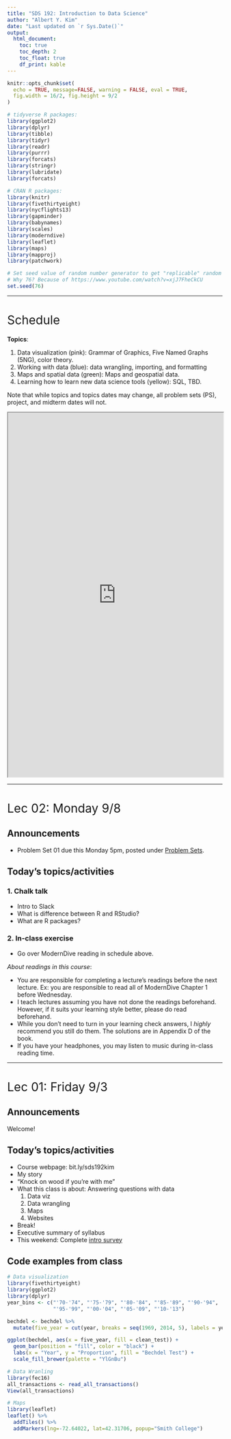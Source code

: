 ```yaml
---
title: "SDS 192: Introduction to Data Science"
author: "Albert Y. Kim"
date: "Last updated on `r Sys.Date()`"
output:
  html_document:
    toc: true
    toc_depth: 2
    toc_float: true
    df_print: kable
---
```


<style>
h1{font-weight: 400;}
</style>

```r
knitr::opts_chunk$set(
  echo = TRUE, message=FALSE, warning = FALSE, eval = TRUE, 
  fig.width = 16/2, fig.height = 9/2
)

# tidyverse R packages:
library(ggplot2)
library(dplyr)
library(tibble)
library(tidyr)
library(readr)
library(purrr)
library(forcats)
library(stringr)
library(lubridate)
library(forcats)

# CRAN R packages:
library(knitr)
library(fivethirtyeight)
library(nycflights13)
library(gapminder)
library(babynames)
library(scales)
library(moderndive)
library(leaflet)
library(maps)
library(mapproj)
library(patchwork)

# Set seed value of random number generator to get "replicable" random numbers.
# Why 76? Because of https://www.youtube.com/watch?v=xjJ7FheCkCU
set.seed(76)
```

<style>
h1{font-weight: 400;}
</style>

***

# Schedule 

**Topics**:

1. Data visualization (pink): Grammar of Graphics, Five Named Graphs (5NG), color theory.
1. Working with data (blue): data wrangling, importing, and formatting
1. Maps and spatial data (green): Maps and geospatial data.
1. Learning how to learn new data science tools (yellow): SQL, TBD.

Note that while topics and topics dates may change, all problem sets (PS), project, and midterm dates will not. 


<iframe src="https://docs.google.com/spreadsheets/d/e/2PACX-1vRvggFhESyu_EFxrcFQXsZtdaQqaqcQ6kgWg173WTkTeWV67RWiZ01G8jhJsQ2b5VUVCJqQ8xo6COWM/pubhtml?gid=833934180&amp;single=true&amp;widget=true&amp;headers=false" width="100%" height="850"></iframe>

<!--
{target="_blank"}
-->



***


<!--
# Lec 37: Wed 12/11 {#Lec37}

## Announcements

* SDS Major Fatima Keita is interested in organizing a group for students of color within SDS. She has also put together a [survey](https://www.surveymonkey.com/r/2YZ785Y){target="_blank"} to gather students of color's experiences within SDS courses and the program more generally. The idea is that these experiences would then be anonymously shared with the SDS faculty in hope that we can work to improve inclusivity within the program and curriculum.  
* Comment about ModernDive:
    + Always free, always available at [ModernDive.com](https://moderndive.com/)
    + Thank you for your role in making it happen!
* Thank you to the Spinelli Center tutors Tina, Elaona, Jordan, and Maggie!
* Please fill out teaching evaluations during the break!

## Reading and exam week

* Office hours: By appointment at [bit.ly/meet_with_albert](https://calendar.google.com/calendar/selfsched?sstoken=UVBidEVzZlJ3a2dYfGRlZmF1bHR8NmExNDk4OGM5ZWZiYWNmOWYxYWRkZDM0NmU3ZGRmMzE){target="_blank"} on Fri 12/13, Tue 12/17, and Wed 12/18
* Spinelli center tutoring: Alas, no tutoring during reading and finals week.
* Slack: I'll be checking it periodically. Also, I'm busy on from Thu 12/19 5pm to Friday 12/20 afternoon, so you might not get a response in time if you message me then.


## Today's Topics/Activities

* Work on Final Project



***



# Lec 36: Mon 12/9 {#Lec36}

## Announcements

* MP3 update
* All details for final project posted. Due Friday 12/20 at noon.

## Today's Topics/Activities

* Work on Final Project



***



# Lec 35: Fri 12/6 {#Lec35}

## Announcements

* Please fill out this feedback [Google Form](https://docs.google.com/forms/d/e/1FAIpQLSfHOQeDiWv41Ps1Yin7r1mZaCMou23_hixa9DljmTih9lDrow/viewform){target="_blank"} about PS07 GitHub.
* By Monday: I will post
    + Precise grading rubric for final project
    + Submission method for final project
    + Exit survey Google form link
    + MP3 feedback (hopefully)


## Today's Topics/Activities

**Tip for final project**:  Install the `janitor` package and then run the following code.

```r
library(tidyverse)
library(janitor)

# Say we have a data frame with really messy names:
data_frame_ugly <- tibble(
  `asdf ?!? qwerty%` = c(1, 2),
  variable.name = c(2,1)
)
data_frame_ugly

# You can clean them very easily using the clean_names() function from the 
# janitor package!
data_frame_clean <- data_frame_ugly %>% 
  clean_names()
data_frame_clean
```



***



# Lec 34: Wed 12/4 {#Lec34}

## Announcements

* If you haven't already, download and install [MySQL Workbench](https://dev.mysql.com/downloads/workbench/){target="_blank"}
* If you need a Final Project Group, Slack DM me with your Section number.
* PS07 due on Friday. Start today! Also, I added a [hint](PS.html#PS07hint). 
* No office hours on Friday morning: the SDS faculty have a curriculum meeting.

## Today's Topics/Activities

<center>
![](static/images/SQL.jpg){ width=300px }
</center>
<br>

* **If you remember only one important fact from today's lecture, remember this**:
    + If you know the `dplyr` package for data wrangling, you can get started with the SQL relational database management language in a day.
    + **Why?** Because they are both based on the same theoretical underpinning: [Database normalization](https://en.wikipedia.org/wiki/Database_normalization){target="_blank"} (1970).  
    Thus you can [transfer](https://en.wikipedia.org/wiki/Transfer_of_learning){target="_blank"} your _previous_ learnings to learn these _new_ tools.
* **Similarly**:
    + If you know the `ggplot2` package for data visualization, you can get started with data visualization platforms like [Tableau](https://www.tableau.com/){target="_blank"} and [plotly](https://plot.ly/){target="_blank"} in a day. 
    + **Why?** Because they are both based on the same theoretical underpinning: [The Grammar of Graphics](https://www.springer.com/us/book/9780387245447){target="_blank"} (2005).  
    Thus you can [transfer](https://en.wikipedia.org/wiki/Transfer_of_learning){target="_blank"} your _previous_ learnings to learn these _new_ tools.

### 1. Chalk Talk

* What SQL is about.
* 3 ways to access SQL.
* Some key SQL language *syntax*: set of rules that defines the combinations of symbols that are considered to be a correctly structured document or fragment in that language.

### 2. In-class exercise

**Goal**: Perform 2-3 SQL queries to convince yourself that "if you know `dplyr`, you can get started with SQL in a day." You'll be using databases on the `scidb.smith.edu` database created by our very own Prof. Ben Baumer!

* Install and open [MySQLWorkbench](https://dev.mysql.com/downloads/workbench/){target="_blank"}; this whole process takes about 10 minutes and necessitates creating an account with Oracle.
* Close the "Welcome to MySQL Workbench" message
* Click the plus sign next to "MySQL Connections" to add a connection to a SQL database.
* Setup a new connection" as shown in Slide 13/16 of this [slide deck](https://beanumber.github.io/sds192/lectures/29-sql.html#16).
* Click the resulting "scidb" box and input the password shown on Slide 13. Click "Continue Anyway"
* Copy and paste the code below into the Query window
* Run the 10 individual code segments delineated by `/*SQL comments*/` one at a time by highlighting them and clicking the "lightning" button.

<script src="https://gist.github.com/rudeboybert/35098400f4f36c36fc5d0e96cb40786d.js"></script>

If you want to learn more, check out SDS Prof. Ben Baumer's notes [here](https://beanumber.github.io/sds192/schedule.html#lam_2:_database_querying){target="_blank"}. In particular the SQL queries used inside the `RMySQL::dbGetQuery()`, which is an interface function to run SQL commands directly from R. 



***



# Lec 33: Mon 11/25 {#Lec33}

## Announcements

* I sent an email on Saturday inviting you to the [Fall 2019 SDS192 Intro to Data Science
](https://github.com/192-2019-09-Fall){target="_blank"} GitHub Classroom Organization. Please accept this invitation.
* MP2 scores to be posted by Monday after break.
* PS07 posted, due Friday 12/6 (after break). Notes:
    + **Start this problem set early!**
    + **I will not answer your questions until you've been to the Spinelli Center Sun-Thurs 7-9pm tutoring hours first.**
* Final project [assigned](projects.html#Final)


## Today's topics/activities

### 1. Chalk talk

* Go over Midterm II
* Enjoy the break!



***



# Lec 32: Fri 11/22 {#Lec32}

## Announcements

* Coding style
    + Check out the [`tidyverse` style guide](https://style.tidyverse.org/){target="_blank"}. First quote: _Good coding style is like correct punctuation: you can manage without it, butitsuremakesthingseasiertoread._
    + Why is it important to write clean code, that is well documented, and actually works? To be mindful of the work you create for your [most important collaborator](https://rmhogervorst.nl/cleancode/blog/2016/05/26/content/post/2016-05-26-your-most-valuable-collaborator-future-you/){target="_blank"}.
* Say you're excited about a new battery-powered [leaf blower](https://egopowerplus.com/blower-580cfm/){target="_blank"} you just bought. 
    + What is a [quickstart guide](https://en.wikipedia.org/wiki/Quickstart_guide){target="_blank"} vs 
    + The regular instruction manual?
* Do before chalk talk
    + Login to GitHub
    + Open the GitHub repo for the [`fivethirtyeight`](https://github.com/rudeboybert/fivethirtyeight){target="_blank"} R package


## Today's topics/activities

### 1. Chalk talk

GitHub: Theory and terminology

* What is git?
* What is GitHub?
* Terminology: Repo, clone, pull, commit/push, local vs remote
* Important files in any repo: `README.md`, `.gitigore`, and if an RStudio Project `.Rproj`
* Collaboration tools: Issues, pull requests 

### 2. In-class exercise

Accept the following [GitHub classroom assignment](https://classroom.github.com/a/sgKoAnsq){target="_blank"}



***



# Lec 31: Wed 11/20 {#Lec31}

## Announcements

* MP2 update

## Today's topics/activities

### 1. Chalk talk

* Yingke's observation about "tidy" data using the example from the [Wide and narrow data](https://en.wikipedia.org/wiki/Wide_and_narrow_data){target="_blank"} Wikipedia page: the "narrow" data example is not a good example of "tidy" data because the Value variable does not have consistent units (years, lbs/kg, m/feet)


### 2. In-class exercise

1. Sec01: Visit from Smith GIS Lab at 11:30am. Slides on how to find [spatial data](https://docs.google.com/presentation/d/18aJLmC1Quv-VCTVc8htQjcH6R3psyMKKOmSpxQea4Ew/edit?ts=5dd56f96#slide=id.g28549d7dc2_0_24){target="_blank"}
1. Sec02: Get a version of your R Markdown Website deployed on Netlify



***



# Lec 30: Mon 11/18 {#Lec30}

## Announcements

* MP3 due on Friday at ~~5pm~~ 9pm
* Updates: MP2 feedback and Midterm II
* DataCamp article:
    + Quiz
    + Brief demo of DataCamp based on the course ["Modeling with Data in the Tidyverse"](https://www.datacamp.com/courses/modeling-with-data-in-the-tidyverse){target="_blank"}: Video lectures + coding
    + List of [courses](https://www.datacamp.com/courses/){target="_blank"} available
    + Ethics discussion, followed by sharing your (anonymous) opinions via [Google Form](https://docs.google.com/forms/d/e/1FAIpQLSfnVDe8p2bHgAqROGP4zb304fZWP9kkwrif6Jn4SzsxCl5KGQ/viewform){target="_blank"}


## Today's topics/activities

### 1. Chalk talk

You'll be submitting your final project using [R Markdown Websites](https://rmarkdown.rstudio.com/lesson-13.html){target="_blank"} and if your project has no sensitive data, publishing it on the web as well. Background: 

* Inputs: `.Rmd` and `_site.yml` files
* Output: webpage in `docs/` folder, in particular the `index.html` mainpage
* "Deploying" your webpage: Many ways


### 2. In-class exercise

Today you'll be building your own R Markdown Website, which is the technology I use for this 192 webpage. Then you'll be deploying it to the web using [Netlify drop](https://app.netlify.com/drop){target="_blank"}.

<center>
<iframe width="560" height="315" src="https://www.youtube.com/embed/-LRlQ_jaLAU" frameborder="0" allow="accelerometer; autoplay; encrypted-media; gyroscope; picture-in-picture" allowfullscreen></iframe>
</center>
</br>

1. Setup the RStudio Project for an example R Markdown Website
    + Download the RStudio Project <a href="static/example_webpage.zip" download>`example_webpage.zip`</a>
    + Move `example_webpage.zip` to where you keep your 192 work, then unzip it to open the RStudio Project folder
    + Click on the `example_webpage.Rproj` RStudio Project file to open RStudio in "Project Mode". **You must do this.**
1. Create an account on netlify.com using your GitHub account
    + Log into [GitHub](https://github.com/){target="_blank"} first
    + Sign into [Netlify](https://app.netlify.com/){target="_blank"} using your GitHub account
1. Change and build your website locally (on your computer)
    + In `index.Rmd` change the `author` from `"Albert Y. Kim"` to you and change the `title`
    + Build your R Markdown Website by going to the "Build" panel of RStudio -> Clicking "Build Website".  
    You can also use the keyboard shortcuts:
        * macOS: Command+Shift+B
        * windows: Control+Shift+B
    + Inspect your webpage in your browser
1. Deploy your R Markdown Website
    + Go to [Netlify Drop](https://app.netlify.com/drop){target="_blank"}
    + Drag-and-drop the `docs/` folder output in your `example_webpage` RStudio Project folder.
    + If you want to rename your webpage's URL rather than use the default one you've been assigned: Click on "Domain settings" -> Click on the "..." next to your default site name -> Click on "Edit site name" -> Rename your site




***



# Lec 29: Fri 11/15 {#Lec29}

## Announcements

* Sit next to your MP3 partner
* Guest lecturer: Prof. Ben Baumer

### Mega Announcement

Recently, the Five Colleges (with Smith as the lead institution) received a three-year grant from the NSF (totaling $1.2 million) for workforce development in data science. Most of that money will go to students, who will work on real-world data science projects sponsored by local community-based organizations. The Jandon Center for Community Engagement will be integrated into the project to bind all parties together. 

We are looking for students to join the first cohort. Smith students can earn up to $2500 per semester, which is approximately 60% more than you would make in any other campus job. The minimum requirements for data science students are:

* Has taken at least one course in computer programming
* Has taken at least one course in statistics
* Has taken at least one additional course in data science, data analysis, etc.
* Is a sophomore or junior
* Ability to commit to 8-10 hours per week through the spring semester

Unfortunately, only US citizens or permanent residents are eligible for funding from the NSF. It is possible that international students could be funded through a different mechanism, but there are no such alternative funding sources in place at present. 

The application is [here](https://dsc-wav.github.io/www/students.html){target="_blank"}, please APPLY NOW!! Please contact Ben Baumer if you have more questions.


## Today's topics/activities

### 1. In-class exercise

* Work on MP3



***



# Lec 28: Wed 11/13 {#Lec28}

## Announcements

* Office hours today ~~3-4:30pm~~ 3-4pm
* This Friday the 15th: I'm out of town
    + No office hours on 9-10:30am
    + Guest lecturer: Prof. Ben Baumer
    + I will post PS06 solutions no later than Friday 5pm
* MP3 examples and rubric posted
* Members of the [Smith College Spatial Analysis Lab](http://www.science.smith.edu/sal/){target="_blank"} will be making a brief presentation next week:
    + Sec01 AM: Wed 11/20 at 11:30am
    + Sec02 PM: Mon 11/18 at beginning of lecture
* Check out the Jill Ker Conway Innovation & Entrepreneurship Center's feature on [SDS student Rachel Laflamme](https://conway-connect.com/innovation-news/2019/10/31/datascienceatvaliantlabs){target="_blank"}. In particular the quotes from the final paragraph:

> Rachel indicated that being surrounded by "so many really intimidating Smithies" in classes, students who she believed were much smarter than she, caused her to question whether she should even pursue a career as a statistical and data scientist. Needless to say, those of us in attendance during her presentation - one delivered by a knowledgeable, talented and confident Smithie - were surprised by her revelation...
> 
> Asked about her most important take-away from the summer, Rachel thoughtfully replied:  
> **"I learned that you have to understand your value and that you have a right to be compensated for the value that you bring. It’s a bold thing to fight for what you know you’re worth."**

### Mega Announcement

SDS and GOV are hiring for a new joint position! The search committee would like your feedback which they take *very* seriously.

1. **Tea Times**: They are looking for students who would like to have tea with the candidates on 11/19, 11/21, and 11/22 at 3:30-4:30pm in Bass 418. Sign up [here](https://docs.google.com/spreadsheets/d/15TLrH4DUtDU4M7-yJQ9uKG2oVvERnLBvShw8sABWDwY/edit#gid=0){target="_blank"}. 
1. **Teaching demos**: Please bring your laptop! We need students here since this is a teaching demonstration!
    + Ju Yeon (Julia) Park (University of Pittsburgh - Postdoc)  
    Tue 11/19, 5-6pm, Sabin-Reed 301.
    + Scott LaCombe (University of Iowa - Doctoral Student)  
    Thu 11/21, 5-6pm, Sabin-Reed 301.
    + Stan Oklobdzija (Claremont McKenna College - Postdoc)  
    Fri 11/22, 5-6pm, Sabin-Reed 301.     
1. **Research Talks**: A limited number of lunches will be available (first come, first served) at the lunchtime research talks.  This is a chance for you to see how scholars present their work to other scholars.  The talks will be aimed for the professors in the audience. Students are very welcome to attend, though we invite students to observe but not ask questions.
    + Ju Yeon (Julia) Park (University of Pittsburgh - Postdoc)  
    Tue 11/19, 12:15-1:15pm, Campus Center 103/104  
    Title:  *When Do Politicians Grandstand? Measuring Message Politics in Committee Hearings*
    + Scott LaCombe (University of Iowa-Doctoral Student)  
    Thu 11/21, 12:15-1:15pm, Campus Center 103/104  
    Title: *Institutional Design and Policy Responsiveness in US States*
    + Stan Oklobdzija (Claremont McKenna College - Postdoc)  
    Fri 11/22, 12:15-1:15pm, McConnell B15  
    Title: *Dark Money and Political Parties After Citizens United*

## Today's topics/activities

### 1. Chalk talk

* Choropleth maps. In particular, how you set the *bins* corresponding to the color gradient can affect how your map looks. As indicated [here](https://gisgeography.com/choropleth-maps-data-classification/){target="_blank"}, there are two approaches:
    + Equally sized interval bins
    + Quantile based bins
* [Application Programmer Interfaces](https://en.wikipedia.org/wiki/Application_programming_interface){target="_blank"}


### 2. In-class exercise

* `tidycensus` package



***




# Lec 27: Mon 11/11 {#Lec27}

## Announcements

* I filled out a rough schedule of topics for the rest of the semester in the spreadsheet above.
* Data Research and Statistics Counselor from Spinelli Center Osman Keshawarz. You can book office hours [here](https://www.smith.edu/qlc/tutoring.html?colDataCnslr=open#PanelDataCnslr){target="_blank"}.
* PS06 posted: Two components
    + R component due on Friday 11/15 10:45am: Straightforward and serves as practice for MP3.
    + Ethics reading quiz in-class on Monday 11/18. This is to ensure you are prepared for an in-class discussion. What do we do when "bad" people make "good" technology?
* MP3 details posted.


## Today's topics/activities

### 1. Chalk talk

1. Absolute vs relative filepaths
1. Converting data in R into `sf` objects. We can then do both
    + Data wrangling using `dplyr` on them
    + Plot them in `ggplot2` using `geom_sf()` layers
1. Centroids: [Geographic](https://en.wikipedia.org/wiki/Geographic_center_of_the_contiguous_United_States){target="_blank"} and [population](https://en.wikipedia.org/wiki/Mean_center_of_the_United_States_population){target="_blank"} weighted. Not coincidentally, check out where FedEx and UPS main airport hubs are [located](https://www.google.com/maps/dir/UPS+Worldport,+Grade+Lane,+Louisville,+KY/FedEx+World+Hub,+2903+Sprankel+Ave,+Memphis,+TN+38118/@36.6002171,-90.0693041,7z/data=!3m1!4b1!4m14!4m13!1m5!1m1!1s0x88690c2c6dc6fe95:0xae70a6ac610364fe!2m2!1d-85.7307215!2d38.1657255!1m5!1m1!1s0x887f87b59bc63573:0x37d7df503bee2e8f!2m2!1d-89.9608239!2d35.0674784!3e0){target="_blank"}.


### 2. In-class exercise

While you are free to work in any order you like, I suggest you:

1. Go thru the `examples.Rmd` file in the `MP3` RStudio Project (be sure to be working in RStudio Project mode):
    * Section 1: Interactive maps using leaflet
    * Section 2: Convert data frames into `sf` objects
    * Section 3: Loading shapefiles into R
    * Section 4: (We'll do this on Wednesday) Choropleth maps using census data.
1. Work on PS06. This is direct practice for MP3.
1. Then start on MP3.


### 3. Tweet of the day

We're at the cutting edge of map technology in R!

<blockquote class="twitter-tweet"><p lang="en" dir="ltr">Slides for my talk at <a href="https://twitter.com/hashtag/rstatdc?src=hash&amp;ref_src=twsrc%5Etfw">#rstatdc</a> can be found at <a href="https://t.co/GB58zIy3ND">https://t.co/GB58zIy3ND</a>! My talk was based off of questions I get all the time at the R Spatial Workshop at <a href="https://twitter.com/GeoDaCenter?ref_src=twsrc%5Etfw">@GeoDaCenter</a>: <br><br>1) How to get started with spatial analysis?<br>2) What tools to use?<br>3) What can you do in <a href="https://twitter.com/hashtag/rstats?src=hash&amp;ref_src=twsrc%5Etfw">#rstats</a>? <a href="https://t.co/qzEKO0T8Y4">pic.twitter.com/qzEKO0T8Y4</a></p>&mdash; Angela Li (@CivicAngela) <a href="https://twitter.com/CivicAngela/status/1193218533783568385?ref_src=twsrc%5Etfw">November 9, 2019</a></blockquote> <script async src="https://platform.twitter.com/widgets.js" charset="utf-8"></script>








***



# Lec 26: Fri 11/8 {#Lec26}

## Announcements

* MP3: Maps!
    + Groups posted on Slack in `#MP3` channel. 
    + You will be making one interactive and one static map. More details on Monday.



## Today's topics/activities

### 1. Chalk talk

* Reading of "On Exactitude in Science" by Borges.
* Slides on [GIS](https://beanumber.github.io/sds192/lectures/24-shapefiles.html#17){target="_blank"}
* London underground maps. Compare them. As stated in this [article](https://www.theverge.com/2015/11/11/9712376/london-walk-tube-underground-map){target="_blank"}, the transit map sacrifices accuracy for clarity.
    + The map of stations as they truly exist: 
    ![](static/images/underground_real_map.png){ width=700px }
    + The transit map inside the stations and trains. All lines are either straight or at 45 degrees and futhermore the geographic space is distorted. 
    ![](static/images/underground_transit_map.gif){ width=700px }
    

### 2. In-class exercise

Two chief tools we'll be using.

* [`leaflet` package](https://rstudio.github.io/leaflet/){target="_blank"} for interactive maps
* `sf` package for static maps in `ggplot2` and loading shapefiles. See [Spatial Data Science](https://keen-swartz-3146c4.netlify.com/){target="_blank"}.

**Note**: the code that was posted here has now been moved to the `example.Rmd` file in the `MP3` RStudio Project folder. 



***



# Lec 25: Wed 11/6 {#Lec25}

## Announcements

* Office hours today are ~~3-4:30pm~~ 3-4pm
* Install and then load the `tidyverse` package: An *umbrella* package that installs/loads many useful packages for data science all at once!
    + See [tidyverse.org](https://www.tidyverse.org/){target="_blank"} for more info.
    + In other words, from now on:  
    ```r
    # Don't do all this
    library(ggplot2)
    library(dplyr)
    library(readr)
    library(tidyr)
    library(stringr)
    library(tibble)
    library(forcats)
    library(purrr)
    
    # Do this
    library(tidyverse)
    ```
* Smithies in SDS "Data Science Day" this Saturday in the Campus Center featuring:
    + RStudio tidyverse developer advocate [Mara Averick](https://twitter.com/dataandme){target="_blank"}
    + BaseballCloud data scientist and UMass MBA/MS in Sports Management student [Christien Wright](https://twitter.com/cfl1ght){target="_blank"}

<center>
![](static/images/announcements/DSD.png){ width=750px }
</center>
<br>


## Today's topics/activities

### 1. Chalk talk

* Go over Midterm II practice exam solutions. Practice exam is posted on Slack under `#general_announcements`.




***



# Lec 24: Mon 11/4 {#Lec24}

## Announcements

* Midterm II this weekend.
* Coming on Wednesday. Organizers have:
    + Stated "This space is not for debate between speakers and audience. It is for speakers to be heard and listened to."
    + Asked that you wear black in solidarity.

<center>
![](static/images/announcements/exposing_the_truth.png){ width=450px }
</center>
<br>

## Today's topics/activities

### 1. Chalk talk

* Fact that will  about MP2 data.
* Midterm II discussion. See [midterms](midterms.html#midtermII) page.

### 2. In-class exercise

* Practice midterm posted on Slack; we'll go over solutions on Wednesday.



***



# Lec 23: Fri 11/1 {#Lec23}

## Announcements

## Today's topics/activities

### 1. In-class exercise

* Work on MP2



***



# Lec 22: Wed 10/30 {#Lec22}

## Announcements

* If you would like to give mid-semester feedback on how this course is going so far, you can leave feedback (either anonymously or not) via the Google Forms linke posted in the `#general_announcements` channel in Slack. The form will be open until Friday Nov 1st at 5pm.
* Smithies in SDS FaculTEA on Friday 4pm in CC 103/104 with Albert Y. Kim, Ben Baumer, David Rockoff, Katherine Halvorsen, Miles Ott, and Randi Garcia.

<center>
![](static/images/announcements/SSDS_faculTEA.png){ width=750px }
</center>
<br>

## Today's topics/activities

### 1. Chalk talk

* Strategies for writing reports.

### 2. In-class exercise

Work on MP2!



***





# Lec 21: Mon 10/28 {#Lec21}

## Announcements

* Sit next to your MP2 partner today
* Look at some posts in `#random` channel
* Lecture policy reminder
* Added "Tips & Tricks" tab to menu bar of course webpage
* Reminder: joint SDS/PSY faculty member Randi Garci will be Honored with [Sherrerd Prize teaching award](https://www.smith.edu/news/sherrerd-2019-oct){target="_blank"} today 4:30pm in Campus Center Carroll Room. Please attend!
* Biennial (every two years) graduate school panel and discussion on MVP's.

<center>
![](static/images/announcements/2019_grad_school_panel.png){ width=750px }
</center>
<br>



## Today's topics/activities

### 1. Chalk talk

Solutions to PS05 Q1.c). What happened to the average age above 60? The hint given on Slack was to look at the `ggplot2` cheatsheet -> 2nd page -> Bottom right corner -> "Zooming"

* `ylim(a, b)` sets the limit on the y-axis to be between `a` to `b` and "clips" (throws out) any points outside this interval
* `coord_cartesian(ylim=c(a, b))` zooms in on the the y-axis to be between `a` to `b` but does not "clip" (throw out) the points outside this interval

For example, consider the following regression line: 

```r
library(ggplot2)
library(dplyr)

example <- tibble(
  x = c(1, 2, 3, 4, 5),
  y = c(1, 1, 1, 1, 5)
)

ggplot(example, aes(x = x, y = y)) +
  geom_point() +
  geom_smooth(method = "lm", se = FALSE)
```

Let's set the y-axis limit to be between 0 and 3. Using `ylim(0, 3)` clips out the point `(5, 5)` and thus the regression line is flat:

```r
ggplot(example, aes(x = x, y = y)) +
  geom_point() +
  geom_smooth(method = "lm", se = FALSE) +
  ylim(0, 3)
```

However, using `coord_cartesian(ylim = c(0, 3))` merely zooms in on this part of the y-axis without clipping the point `(5, 5)` and thus the regression line is the original one: 

```r
ggplot(example, aes(x = x, y = y)) +
  geom_point() +
  geom_smooth(method = "lm", se = FALSE) +
  coord_cartesian(ylim = c(0, 3))
```

### 2. In-class exercise

Work on MP2!



***




# Lec 20: Fri 10/25 {#Lec20}

## Announcements

* Open floor to share thoughts/feeling about President McCartney's email.
* MP1 grading update



## Today's topics/activities

### 1. Chalk talk

* Recap of Lec19: In-class exercise, computing available seat miles. Note solution is in ModernDive Appendix D -> Learning Check 3.20.
    1. Order of arithmetic matters!
    1. Difference between `inner_join()` and `left_join()`
* Importing spreadsheet data into R. Either Excel files or `.csv` Comma-Separated Values files. See image of example `.csv` file below.
* "Tidy" data format, in other words, [long/tall/narrow format](https://en.wikipedia.org/wiki/Wide_and_narrow_data){target="_blank"}. This is as opposed to wide format. 

<center>
![](static/images/CSV.png){ width=500px }
</center>
<br>



### 2. In-class exercise

* Go over ModernDive 4.1 - 4.2



***



# Lec 19: Wed 10/23 {#Lec19}

## Announcements

* Sit next to your MP2 partner for today's in-class exercise
* Are you interested in Majoring in SDS? Check out our presentation of the major tomorrow!

<center>
![](static/images/announcements/SDS_major.png){ width=750px }
</center>
<br>

## Today's topics/activities

### 1. Chalk talk

Recap of Lec18: Click on tweet below to see all 6 different types of joins:

<blockquote class="twitter-tweet"><p lang="en" dir="ltr">I created a cheat sheet of <a href="https://twitter.com/hashtag/dplyr?src=hash&amp;ref_src=twsrc%5Etfw">#dplyr</a>&#39;s join functions, inspired by this: <a href="http://t.co/40wMQDP0J4">http://t.co/40wMQDP0J4</a> <a href="https://twitter.com/hashtag/rstats?src=hash&amp;ref_src=twsrc%5Etfw">#rstats</a> <a href="http://t.co/P4XOLs5ov3">pic.twitter.com/P4XOLs5ov3</a></p>&mdash; Hiroaki Yutani (@yutannihilation) <a href="https://twitter.com/yutannihilation/status/551572539697143808?ref_src=twsrc%5Etfw">January 4, 2015</a></blockquote> <script async src="https://platform.twitter.com/widgets.js" charset="utf-8"></script>

Copy this to your `classnotes.Rmd`

<script src="https://gist.github.com/rudeboybert/968dbf26d5f9407703ae7b24d217af67.js"></script>


### 2. In-class exercise

Complete ModernDive Learning Check 3.20: Using data in `nycflights13` package, compute available seat miles:

<center>
![](static/images/ASM.png){ width=750px }
</center>
<br>



***



# Lec 18: Mon 10/21 {#Lec18}

## Announcements

* MP2 rubric posted
* Posting in `#maps` channel on Slack
* For Wednesday's lecture sit next to your MP2 partner. We'll be doing an in-class data-wrangling exercise


## Today's topics/activities

### 1. Chalk talk

* Go over [PS04 solutions](PS.html#PS04_solutions)
* Recap of Lec17: How to `arrange()` by more than one variable
* Last major set of verbs: `_join()` data frames, `select()`, and `rename()` variables

### 2. In-class exercise

* Go over ModernDive 3.7, 3.8.1 - 3.8.2.



***



# Lec 17: Fri 10/18 {#Lec17}

## Announcements

* PS05 posted: Due in one week.
* [Mini-Project 2](projects.html#MP2) posted: Due in two weeks.
* SDS talk on Monday at 5pm by Yeshimabeith Milner, founder of [Data for Black Lives](http://d4bl.org/){target="_blank"}. Shout out to Smithie [Laneé Jung](https://twitter.com/laneejung){target="_blank"} for her important role in making this happen.

<center>
![](static/images/announcements/Milner_wide.png){ width=750px }
</center>
<br>


## Today's topics/activities

### 1. Chalk talk

* Recap of Lec16:
    + Go over diagram of `group_by() %>% summarize()`
    + Difference between `sum()` and `n()` summary functions.
* `mutate()` new columns/variables and `arrange()` i.e. sort rows

### 2. In-class exercise

* Go over ModernDive 3.5 - 3.6



***



# Lec 16: Wed 10/16 {#Lec16}

## Announcements

* Slack: Post on `#random` 

## Today's topics/activities

### 1. Chalk talk

* Recap of Lec14
* `summarize()` rows and `group_by() %>% summarize()`

### 2. In-class exercise

* Keyboard shortcut in RStudio
* Go over ModernDive 3.3 - 3.4



***



# Lec 15: Fri 10/11 {#Lec15}

## Announcements

* PS04 posted
* MP1: Due at 5pm on Friday.
    1. Files on Moodle
    1. Peer evaluation Google Form
    1. Group leader only: PDF of reflection piece on Moodle


## Today's topics/activities

### 1. In-class exercise

* Put finishing touches on MP1
* Do readings from Lec14 on Wed 10/9: ModernDive 3 - 3.2
* Start PS04 after you've done ModernDive readings


***



# Lec 14: Wed 10/9 {#Lec14}

## Announcements

*


## Today's topics/activities

### 1. Chalk talk

* Intro to data wrangling
* Pipe operator `%>%`
* `filter()` rows that meet a certain criteria

Example:

<script src="https://gist.github.com/rudeboybert/ebf39a24a03216be55cb20d9c475f57d.js"></script>



### 2. In-class exercise

* Go over ModernDive 3 - 3.2



***



# Lec 13: Mon 10/7 {#Lec13}

## Announcements

* No talking about midterm until Wednesday's lecture please.
* Sit next to your MP1 partner for today's lecture.
* If you're curious about my experiences in grad school, working at Google, switching to academia, and advice for aspiring data scientists, check out my appearance on episode #43 of the DataBytes podcast "To Google and Back." Also available on [Apple Podcasts](https://podcasts.apple.com/us/podcast/43-to-google-and-back/id1445241846?i=1000452290536){target="_blank"} and [Google Play](https://play.google.com/music/listen?u=0#/ps/Itfclix7dvr5c2kbtovrtufki2a){target="_blank"}.

<center>
<iframe src="https://open.spotify.com/embed-podcast/episode/4SEcmLwHdJfmXaQEY7NZlV" width="70%" height="232" frameborder="0" allowtransparency="true" allow="encrypted-media"></iframe>
</center>
<br>

## Today's topics/activities

### 1. Chalk talk

* Recap of Lec09:
    + `span` argument from `geom_smooth()`
    + What is `se = FALSE` mean
* What is a "minimally viable product"?


### 2. In-class exercise

* Work on MP1



***



# Lec 12: Fri 10/4 {#Lec12}

## Announcements

* Part of class-time on Monday to work on MP1
* Go over updated [Midterm I](midterms.html) instructions

## Today's topics/activities

### 1. Chalk talk

* Trend lines. Two types (among many):
    + Linear regression
    + LOESS smoother:  
    ![](static/images/loess.gif)
* Let's make a Shiny interactive visualization! If this is your first shiny app, you will need to install some packages: say "yes" to any prompts.
    1. Go to RStudio menu bar -> File -> New File... -> Shiny -> Give it title "LOESS smoother"
    1. Let's keep things simple and delete everything after line 38
    1. Save it as `loess.Rmd`
    1. Click "Run Document"
    1. See all possible input methods by looking at cheatsheet. Go to RStudio menu bar -> Help -> Cheatsheets -> Web Applications with Shiny -> Look at right-side of first page.


### 2. In-class exercise

First, copy this to your `classnotes.Rmd` and go over code.

```r
library(ggplot2)
library(dplyr)
library(gapminder)

# 1. Recreate plot from PS02 but with no color:
gapminder_2007 <- gapminder %>% 
  filter(year == 2007)

# 1.a) Add LOESS smoother layer with geom_smooth()
ggplot(data = gapminder_2007, mapping = aes(x = gdpPercap, y = lifeExp, size = pop)) +
  geom_point() +
  geom_smooth()

# 1.b) Remove standard error bars
ggplot(data = gapminder_2007, mapping = aes(x = gdpPercap, y = lifeExp, size = pop)) +
  geom_point() +
  geom_smooth(se = FALSE)

# 1.c) Change span of "smoothing" window by changing span = value. Try different values.
ggplot(data = gapminder_2007, mapping = aes(x = gdpPercap, y = lifeExp, size = pop)) +
  geom_point() +
  geom_smooth(se = FALSE, span = 0.25)

# 1.d) Force line to be straight. i.e. linear regression
ggplot(data = gapminder_2007, mapping = aes(x = gdpPercap, y = lifeExp, size = pop)) +
  geom_point() +
  geom_smooth(method = "lm", se = FALSE)
```

Second, in `loess.Rmd` you're change only the code within the code

```
renderPlot({ 
    
    
})
```

to make an interactive version of plot 1.c) above.



***



# Lec 11: Wed 10/2 {#Lec11}

## Announcements

* None


## Today's topics/activities

### 1. Chalk talk

* Go over Midterm I




***



# Lec 10: Mon 9/30 {#Lec10}

## Announcements

* [Midterm I](midterms.html#midtermI) info posted
* [Mini-Project 1](projects.html#MP1) info posted


## Today's topics/activities

### 1. Chalk talk

* Recap of Lec09: Color palettes from [colorbrewer2.org](http://colorbrewer2.org/){target="_blank"}
+ You can also download color palettes in R packages, like the [`viridis` package](https://cran.r-project.org/web/packages/viridis/vignettes/intro-to-viridis.html){target="_blank"}
* Student question: What is a `tibble`?
* Recap of "five named graphs": ModernDive Table 2.4
 

### 2. In-class exercise

* Go over ModernDive 2.9. In particular in Section 2.9.3, open the `ggplot2` cheatsheet in RStudio and read over the different `geom` types
* Changing default `color` and `fill` color aesthetics: 
    1. Copy and paste the code below into your `classnotes.Rmd` file
    1. Change both the color of the scatterplot points and the fill of the bars. You can do this by selecting a palette from [colorbrewer2.org](http://colorbrewer2.org/){target="_blank"} or by setting them manually

```r
library(ggplot2)
library(dplyr)
library(nycflights13)
library(gapminder)

# 1. Recreate plot from PS02, but change default "color" palette of points:
gapminder_2007 <- gapminder %>% 
  filter(year == 2007)
ggplot(data = gapminder_2007, 
       mapping = aes(x = gdpPercap, y = lifeExp, size = pop, color = continent)) +
  geom_point() +
  scale_color_brewer(palette = "Set1")

# 2.a) Recreate Figure 2.26 but change default "fill" color of bars by adding a 
# palette layer:
ggplot(data = flights, mapping = aes(x = carrier, fill = origin)) +
  geom_bar(position = position_dodge(preserve = "single")) +
  scale_fill_brewer(palette = "Set1")

# 2.b) Recreate Figure 2.26 but change default "fill" color of bars by manually 
# changing colors in a layer:
ggplot(data = flights, mapping = aes(x = carrier, fill = origin)) +
  geom_bar(position = position_dodge(preserve = "single")) +
  scale_fill_manual(values = c("darkorange", "forestgreen", "navyblue"))

# 2.c) Soooooo many choices...
colors()
```



***



# Lec 09: Fri 9/27 {#Lec09}

## Announcements

* Slack:
    + How to subscribe to a `#channel`
    + Using threads to keep conversations organized
* Go over [PS03 solutions](PS.html#PS03_solutions)

## Today's topics/activities

### 1. Chalk talk

* Recap of barplots: Exercise on pie charts vs barplots below
* Color theory
    1. `color` vs `fill` aesthetics in `ggplot2`
    1. Selecting a color palette from [colorbrewer2.org](http://colorbrewer2.org/){target="_blank"}
    1. How does `ggplot2` pick default colors? Using a [color wheel](https://stackoverflow.com/questions/21490210/how-to-plot-a-colour-wheel-by-using-ggplot){target="_blank"}
    1. Get the [color hex codes](https://www.color-hex.com/color/f8766d){target="_blank"} of `ggplot2` default color palette:
    
```r
library(scales)
number_of_colors <- 3
show_col(hue_pal()(number_of_colors))
```

    
### 2. Exercise on pie charts vs barplots

Say the following piecharts represent results of an election poll at time points: A = September, B = October, and C = November. At each time point we present the proportion of the poll respondents who say they will support one of 5 candidates: 1 through 5. 

![](static/images/piecharts.png){ width=600px }

Based on these 3 piecharts, answer the following questions:

1. At time point A, is candidate 5 doing better than candidate 4?
1. Did candidate 3 do better at time point B or time point C?
1. Who gained more support between time point A and time point B, candidate 2 or candidate 4?


Compare that to using barplots. Which do you prefer?

![](static/images/barplots.png){ width=600px }




### 3. In-class exercise

* Quiz on podcast
* First phase of Mini-Project 1 roll-out



***



# Lec 08: Mon 9/23 {#Lec08}

## Announcements

* No office hours on Wednesday
* In Lec07 below, added image of chalk talk data and boxplot.
* Problem sets: PS01 handed back

## Tweet of the Day

<blockquote class="twitter-tweet"><p lang="en" dir="ltr">We are thrilled to be at <a href="https://twitter.com/Statfest?ref_src=twsrc%5Etfw">@Statfest</a> &amp; engaging with a dedicated community of statisticians! <br><br>We even managed to snag a photo with <a href="https://twitter.com/smithcollege?ref_src=twsrc%5Etfw">@smithcollege</a> alum Portia Exum of <a href="https://twitter.com/SASanalytics?ref_src=twsrc%5Etfw">@SASanalytics</a> before her panel. <a href="https://twitter.com/hashtag/smithieslead?src=hash&amp;ref_src=twsrc%5Etfw">#smithieslead</a> <a href="https://t.co/wloPa7Ybyd">pic.twitter.com/wloPa7Ybyd</a></p>&mdash; Smith College SDS (@SmithCollegeSDS) <a href="https://twitter.com/SmithCollegeSDS/status/1175474705605771269?ref_src=twsrc%5Etfw">September 21, 2019</a></blockquote> <script async src="https://platform.twitter.com/widgets.js" charset="utf-8"></script>

## Today's topics/activities

### 1. Chalk talk

* Recap of boxplots
* Summary statistics that are robust to outliers: median and IQR
* Barplots


### 2. In-class exercise

* Go over ModernDive 2.8



***



# Lec 07: Fri 9/20 {#Lec07}

## Announcements

* Slack:
    + Prof. Katie Kinnaird's TRIPODS+X - Data Science Education Investigation
    + Post on `#random` by Ray
* Problem sets:
    + PS01 handed back on Monday
    + Go over [PS02 solutions](PS.html#PS02_solutions)
    + PS03 posted
* Announcement from Smithies in SDS:

![](static/images/announcements/SSDS.png){ width=450px }
<br>   





## Tweet of the Day

<blockquote class="twitter-tweet"><p lang="en" dir="ltr">I 😍😍😍 how boxplots make an appearance in Season 4 of <a href="https://twitter.com/HBO?ref_src=twsrc%5Etfw">@HBO</a> The Wire<br><br>Context: A Johns Hopkins academic presents his research on at-risk youth at a Baltimore middle school <a href="https://twitter.com/hashtag/TheWire?src=hash&amp;ref_src=twsrc%5Etfw">#TheWire</a> <a href="https://t.co/ETC2jYew9v">pic.twitter.com/ETC2jYew9v</a></p>&mdash; Albert Y. Kim (@rudeboybert) <a href="https://twitter.com/rudeboybert/status/1174729578373423105?ref_src=twsrc%5Etfw">September 19, 2019</a></blockquote> <script async src="https://platform.twitter.com/widgets.js" charset="utf-8"></script>



## Today's topics/activities

### 1. Chalk talk

* Recap of histograms
* Facets to split a visualization by the values of another variable
* Boxplots! Powerful, but tricky!


```r
library(ggplot2)
library(dplyr)
example <- tibble(
  values = c(1, 3, 5, 6, 7, 8, 9, 12, 13, 14, 15, 30)
)
```

Say we want to study the distribution of the following `r nrow(example)` values which are pre-sorted: 

> `r example %>% pull(values)`

They have the following *summary statistics*. A summary statistic is a single numerical value *summarizing* many values. Examples include the immediately obvious mean AKA average and median. Other less immediately obvious examples include:

* Quartiles (1st, 2nd, and 3rd) that cut up the data into 4 parts, each containing roughly one quarter = 25% of the data
* Minimum & maximum
* Interquartile-range (IQR): the distance between the 3rd and 1st quartiles

Min. | 1st Quartile | Median = 2nd Quartile  | 3rd Quartile  |  Max. | IQR
---- | ------- | ------  |  ------- | --- | ---
`r min(example$values)`  |  `r quantile(example$values, probs=0.25, type = 2)` |  `r median(example$values)`  |  `r quantile(example$values, probs=0.75, type=2)`  | `r max(example$values)` | 8 = 13.5 - 5.5


Let's compare the points and the corresponding boxplot side-by-side with the values on the $y$-axis matching:

```r
plot1 <- ggplot(example, aes(x=factor(1), y=values)) +
  geom_point() +
  labs(title = "Points") +
  theme(
    axis.title.x = element_blank(),
    axis.text.x = element_blank(),
    axis.ticks.x = element_blank()
  )

plot2 <- ggplot(example, aes(x=factor(1), y=values)) +
  geom_boxplot() +
  labs(title = "Boxplot") +
  theme(
    axis.title.x = element_blank(),
    axis.text.x = element_blank(),
    axis.ticks.x = element_blank()
  )
plot1 + plot2
```


### 2. In-class exercise

* Go over ModernDive 2.6 - 2.7
* Start PS03

I don't mind what you do with your class time, but it is very important that you complete the reading before next lecture. Boxplots take practice.


***




# Lec 06: Wed 9/18 {#Lec06}

## Announcements

* Prof. Katie Kinnaird's TRIPODS+X - Data Science Education Investigation

## Today's topics/activities

### 1. Chalk talk

* Recap of previous lecture
* Live-demo of creating `classnotes.Rmd`, an R Markdown file of all in-class exercise code: Write and copy/paste/tweak code in `classnotes.Rmd` and not in console. That way you can save it!
* Histograms for visualizing distribution of a numerical variable.


### 2. In-class exercise

* Go over ModernDive 2.5



***



# Lec 05: Mon 9/16 {#Lec05}

## Announcements

* Slack message: Abandoning RStudio Cloud in favor of RStudio Desktop.
* The art of managing Slack notifications

## Today's topics/activities

### 1. Chalk talk

* Recap of previous lecture
* Overplotting and two approaches for addressing it
* Linegraphs

### 2. In-class exercise

* Go over ModernDive 2.3.2 - 2.4



***



# Lec 04: Fri 9/13 {#Lec04}

## Announcements

* Screencast from last lecture posted
* I'm currently investigating issue with RStudio Cloud being slow
* PS02 posted under [Problem Sets](PS.html)


## Today's topics/activities

### 1. Chalk talk

* Recap of previous lecture
* R Markdown for *reproducible research*

**Input**: An `.Rmd` file  | **Output**: An `.html` webpage
------------- | -------------
![](static/images/rmd_input.png){ width=800px } | ![](static/images/rmd_output.png){ width=800px }


### 2. In-class exercise

1. At a couple of steps in this process, you will be asked to install packages. Say yes to all of them!
1. **Fiddle with RStudio settings**:
    + Go to RStudio menu bar -> Tools -> Global Options... -> R Markdown
    + Uncheck box next to "Show output inline for all R Markdown Documents"
1. **Create new R Markdown `.Rmd` file**:
    + Go to RStudio menu bar -> File -> New File -> R Markdown 
    + Set "Title" to "My first R Markdown report" and "Author" as your name.
1. **"Knit" a report**:
    + Click on the disk icon and save this file as `testing` somewhere on your computer. This will create a file called `testing.Rmd`
    + Click the arrow next to "Knit" -> "Knit to HTML".
    + An HTML webpage should pop up. However, it may be blocked by your browser. If so, in your browser's URL bar on the right, click on "Always allow pop-ups".
1. **Publish this report on web**:
    + Click on blue "Publish" button on top right of the resulting **pop-up html**.
    + Select RPubs.
    + If you haven't previously, create an account on Rpubs.com. If you have previously, login.
    + Set "Title" to "My first R Markdown report" and "Slug" to "testing"
    + You should end up with a webpage that looks like this [one](http://rpubs.com/rudeboybert/testing){target="_blank"}. This is live on the web!
1. **Update your report on web**:
    + Make some trivial change to your `testing.Rmd` file.
    + "Re-knit" your report and make sure your trivial change is reflected.
    + The blue "Publish" button should now read "Republish"
    + Click "Update existing"
    + Your updates are now live on the web!
1. **Bonus**: Play around with different formatting tools in R Markdown to customize your report! Go to RStudio menu bar -> Help -> Markdown quick reference.


**Tips on R Markdown**:

1. Knit early, knit often! If you wait until only after you've added a ton of code to knit and something doesn't work, you'll have a hard time figuring out where the error is. If you make incremental changes and knit after every step, you'll better able to isolate where errors are.
1. If you get stuck, **go through these [6 R Markdown Fixes](https://docs.google.com/document/d/1P7IyZ4On9OlrCOhygFxjC7XhQqyw8OludwChz-uFd_o/){target="_blank"} first**, then seek assistance. These 6 fixes resolve 85% of issues in my experience.



***



# Lec 03: Wed 9/11 {#Lec03}

## Announcements

* Slack updates: custom emojis and vote in today's poll!



## Today's topics/activities

### 1. Chalk talk

* Recap of previous lecture
* Grammar of Graphics
* Screencast of "Doing ModernDive readings". In particular the idea of "Running R code in RStudio":

<iframe width="560" height="315" src="https://www.youtube.com/embed/79aPogjtGm4" frameborder="0" allow="accelerometer; autoplay; encrypted-media; gyroscope; picture-in-picture" allowfullscreen></iframe>
</br>

### 2. In-class exercise

* Go over ModernDive 2 - 2.3.1.



***
-->



# Lec 02: Monday 9/8 {#Lec02}

## Announcements

* Problem Set 01 due this Monday 5pm, posted under [Problem Sets](PS.html).


## Today's topics/activities

### 1. Chalk talk

* Intro to Slack
* What is difference between R and RStudio?
* What are R packages?


### 2. In-class exercise

* Go over ModernDive reading in schedule above. 

*About readings in this course*:

* You are responsible for completing a lecture's readings before the next lecture. Ex: you are responsible to read all of ModernDive Chapter 1 before Wednesday.
* I teach lectures assuming you have not done the readings beforehand. However, if it suits your learning style better, please do read beforehand.
* While you don't need to turn in your learning check answers, I *highly* recommend you still do them. The solutions are in Appendix D of the book.
* If you have your headphones, you may listen to music during in-class reading time.



***



# Lec 01: Friday 9/3 {#Lec01}

## Announcements

Welcome!

## Today's topics/activities

* Course webpage: bit.ly/sds192kim
* My story
* "Knock on wood if you're with me"
* What this class is about: Answering questions with data
    1. Data viz
    1. Data wrangling
    1. Maps
    1. Websites
* Break!
* Executive summary of syllabus
* This weekend: Complete [intro survey](https://docs.google.com/forms/d/e/1FAIpQLSdA6uWnig5oR3ITCsVBFDxC6IC5Nq1tYzo-atdChe8CVTTqag/viewform){target="_blank"}


## Code examples from class

```r
# Data visualization
library(fivethirtyeight)
library(ggplot2)
library(dplyr)
year_bins <- c("'70-'74", "'75-'79", "'80-'84", "'85-'89", "'90-'94",
               "'95-'99", "'00-'04", "'05-'09", "'10-'13")

bechdel <- bechdel %>%
  mutate(five_year = cut(year, breaks = seq(1969, 2014, 5), labels = year_bins))

ggplot(bechdel, aes(x = five_year, fill = clean_test)) +
  geom_bar(position = "fill", color = "black") +
  labs(x = "Year", y = "Proportion", fill = "Bechdel Test") +
  scale_fill_brewer(palette = "YlGnBu")

# Data Wranling
library(fec16)
all_transactions <- read_all_transactions()
View(all_transactions)

# Maps
library(leaflet)
leaflet() %>%
  addTiles() %>% 
  addMarkers(lng=-72.64022, lat=42.31706, popup="Smith College")
```

